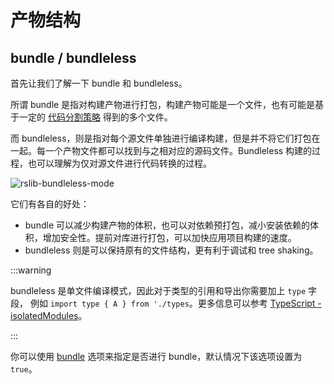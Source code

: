 # 产物结构

## bundle / bundleless

首先让我们了解一下 bundle 和 bundleless。

所谓 bundle 是指对构建产物进行打包，构建产物可能是一个文件，也有可能是基于一定的 [代码分割策略](https://rspack.rs/zh/guide/optimization/code-splitting) 得到的多个文件。

而 bundleless，则是指对每个源文件单独进行编译构建，但是并不将它们打包在一起。每一个产物文件都可以找到与之相对应的源码文件。Bundleless 构建的过程，也可以理解为仅对源文件进行代码转换的过程。

![rslib-bundleless-mode](https://assets.rspack.rs/rslib/rslib-bundleless-mode.png)

它们有各自的好处：

- bundle 可以减少构建产物的体积，也可以对依赖预打包，减小安装依赖的体积，增加安全性。提前对库进行打包，可以加快应用项目构建的速度。
- bundleless 则是可以保持原有的文件结构，更有利于调试和 tree shaking。

:::warning

bundleless 是单文件编译模式，因此对于类型的引用和导出你需要加上 `type` 字段， 例如 `import type { A } from './types`。更多信息可以参考 [TypeScript - isolatedModules](/guide/basic/typescript#isolatedmodules)。

:::

你可以使用 [bundle](/config/lib/bundle) 选项来指定是否进行 bundle，默认情况下该选项设置为 `true`。
